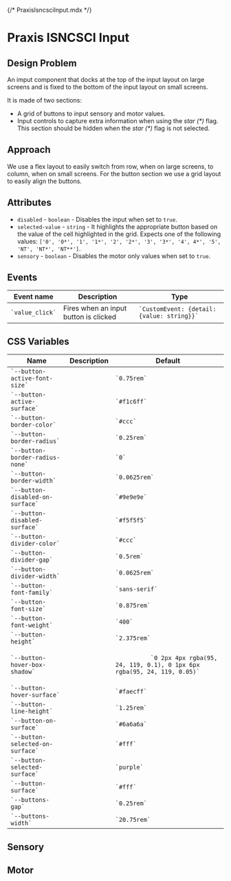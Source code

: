 {/* PraxisIsncsciInput.mdx */}


<Meta of={Stories} />

# Praxis ISNCSCI Input

## Design Problem

An imput component that docks at the top of the input layout on large screens and is fixed to the bottom of the input layout on small screens.

It is made of two sections:

- A grid of buttons to input sensory and motor values.
- Input controls to capture extra information when using the _star (\*)_ flag. This section should be hidden when the _star (\*)_ flag is not selected.

## Approach

We use a flex layout to easily switch from row, when on large screens, to column, when on small screens.
For the button section we use a grid layout to easily align the buttons.

## Attributes

- `disabled` - `boolean` - Disables the input when set to `true`.
- `selected-value` - `string` - It highlights the appropriate button based on the value of the cell highlighted in the grid.
  Expects one of the following values: `['0', '0*', '1', '1*', '2', '2*', '3', '3*', '4', 4*', '5', 'NT', 'NT*', 'NT**']`.
- `sensory` - `boolean` - Disables the motor only values when set to `true`.

## Events

<table>
  <thead>
    <tr>
      <th>Event name</th>
      <th>Description</th>
      <th>Type</th>
    </tr>
  </thead>
  <tbody>
    <tr>
      <td>
        <code>`value_click`</code>
      </td>
      <td>Fires when an input button is clicked</td>
      <td>
        <code>`CustomEvent: {detail: {value: string}}`</code>
      </td>
    </tr>
  </tbody>
</table>

## CSS Variables

<table>
  <thead>
    <tr>
      <th>Name</th>
      <th>Description</th>
      <th>Default</th>
    </tr>
  </thead>
  <tbody>
    <tr>
      <td>
        <code>`--button-active-font-size`</code>
      </td>
      <td>&nbsp;</td>
      <td>
        <code>`0.75rem`</code>
      </td>
    </tr>
    <tr>
      <td>
        <code>`--button-active-surface`</code>
      </td>
      <td>&nbsp;</td>
      <td>
        <code>`#f1c6ff`</code>
      </td>
    </tr>
    <tr>
      <td>
        <code>`--button-border-color`</code>
      </td>
      <td>&nbsp;</td>
      <td>
        <code>`#ccc`</code>
      </td>
    </tr>
    <tr>
      <td>
        <code>`--button-border-radius`</code>
      </td>
      <td>&nbsp;</td>
      <td>
        <code>`0.25rem`</code>
      </td>
    </tr>
    <tr>
      <td>
        <code>`--button-border-radius-none`</code>
      </td>
      <td>&nbsp;</td>
      <td>
        <code>`0`</code>
      </td>
    </tr>
    <tr>
      <td>
        <code>`--button-border-width`</code>
      </td>
      <td>&nbsp;</td>
      <td>
        <code>`0.0625rem`</code>
      </td>
    </tr>
    <tr>
      <td>
        <code>`--button-disabled-on-surface`</code>
      </td>
      <td>&nbsp;</td>
      <td>
        <code>`#9e9e9e`</code>
      </td>
    </tr>
    <tr>
      <td>
        <code>`--button-disabled-surface`</code>
      </td>
      <td>&nbsp;</td>
      <td>
        <code>`#f5f5f5`</code>
      </td>
    </tr>
    <tr>
      <td>
        <code>`--button-divider-color`</code>
      </td>
      <td>&nbsp;</td>
      <td>
        <code>`#ccc`</code>
      </td>
    </tr>
    <tr>
      <td>
        <code>`--button-divider-gap`</code>
      </td>
      <td>&nbsp;</td>
      <td>
        <code>`0.5rem`</code>
      </td>
    </tr>
    <tr>
      <td>
        <code>`--button-divider-width`</code>
      </td>
      <td>&nbsp;</td>
      <td>
        <code>`0.0625rem`</code>
      </td>
    </tr>
    <tr>
      <td>
        <code>`--button-font-family`</code>
      </td>
      <td>&nbsp;</td>
      <td>
        <code>`sans-serif`</code>
      </td>
    </tr>
    <tr>
      <td>
        <code>`--button-font-size`</code>
      </td>
      <td>&nbsp;</td>
      <td>
        <code>`0.875rem`</code>
      </td>
    </tr>
    <tr>
      <td>
        <code>`--button-font-weight`</code>
      </td>
      <td>&nbsp;</td>
      <td>
        <code>`400`</code>
      </td>
    </tr>
    <tr>
      <td>
        <code>`--button-height`</code>
      </td>
      <td>&nbsp;</td>
      <td>
        <code>`2.375rem`</code>
      </td>
    </tr>
    <tr>
      <td>
        <code>`--button-hover-box-shadow`</code>
      </td>
      <td>&nbsp;</td>
      <td>
        <code>
          `0 2px 4px rgba(95, 24, 119, 0.1), 0 1px 6px rgba(95, 24, 119, 0.05)`
        </code>
      </td>
    </tr>
    <tr>
      <td>
        <code>`--button-hover-surface`</code>
      </td>
      <td>&nbsp;</td>
      <td>
        <code>`#faecff`</code>
      </td>
    </tr>
    <tr>
      <td>
        <code>`--button-line-height`</code>
      </td>
      <td>&nbsp;</td>
      <td>
        <code>`1.25rem`</code>
      </td>
    </tr>
    <tr>
      <td>
        <code>`--button-on-surface`</code>
      </td>
      <td>&nbsp;</td>
      <td>
        <code>`#6a6a6a`</code>
      </td>
    </tr>
    <tr>
      <td>
        <code>`--button-selected-on-surface`</code>
      </td>
      <td>&nbsp;</td>
      <td>
        <code>`#fff`</code>
      </td>
    </tr>
    <tr>
      <td>
        <code>`--button-selected-surface`</code>
      </td>
      <td>&nbsp;</td>
      <td>
        <code>`purple`</code>
      </td>
    </tr>
    <tr>
      <td>
        <code>`--button-surface`</code>
      </td>
      <td>&nbsp;</td>
      <td>
        <code>`#fff`</code>
      </td>
    </tr>
    <tr>
      <td>
        <code>`--buttons-gap`</code>
      </td>
      <td>&nbsp;</td>
      <td>
        <code>`0.25rem`</code>
      </td>
    </tr>
    <tr>
      <td>
        <code>`--buttons-width`</code>
      </td>
      <td>&nbsp;</td>
      <td>
        <code>`20.75rem`</code>
      </td>
    </tr>
  </tbody>
</table>

## Sensory

<Canvas of={Stories.Sensory} />

## Motor

<Canvas of={Stories.Motor} />
